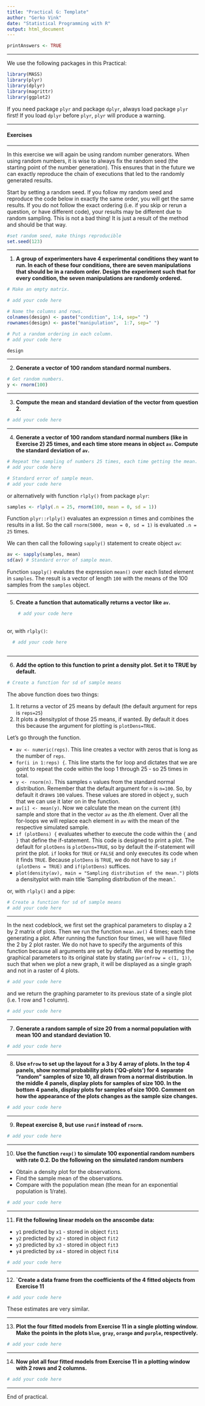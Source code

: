 ```yaml
---
title: "Practical G: Template"
author: "Gerko Vink"
date: "Statistical Programming with R"
output: html_document
---
```


```r
printAnswers <- TRUE
```
---

We use the following packages in this Practical:
```r
library(MASS)
library(plyr)
library(dplyr)
library(magrittr)
library(ggplot2)
```

If you need package `plyr` and package `dplyr`, always load package `plyr` first!
If you load `dplyr` before `plyr`, `plyr` will produce a warning. 

---

#### Exercises

---

In this exercise we will again be using random number generators. When using random numbers, it is wise to always fix the random seed (the starting point of the number generation). This ensures that in the future we can exactly reproduce the chain of executions that led to the randomly generated results. 

Start by setting a random seed. If you follow my random seed and reproduce the code below in exactly the same order, you will get the same results. If you do not follow the exact ordering (i.e. if you skip or rerun a question, or have different code), your results may be different due to random sampling. This is not a bad thing! It is just a result of the method and should be that way.

```r
#set random seed, make things reproducible
set.seed(123)
```

---

1. **A group of experimenters have 4 experimental conditions they want to run. In each of these four conditions, there are seven manipulations that should be in a random order. Design the experiment such that for every condition, the seven manipulations are randomly ordered.** 

```r
# Make an empty matrix. 

# add your code here

# Name the columns and rows. 
colnames(design) <- paste("condition", 1:4, sep=" ")
rownames(design) <- paste("manipulation",  1:7, sep=" ")

# Put a random ordering in each column.
# add your code here

design
```

---

2. **Generate a vector of 100 random standard normal numbers.**

```r
# Get random numbers.
y <- rnorm(100)
```

---

3. **Compute the mean and standard deviation of the vector from question 2.**

```r
# add your code here
```

---

4. **Generate a vector of 100 random standard normal numbers (like in Exercise 2) 25 times, and each time store means in object `av`. Compute the standard deviation of `av`.**

```r
# Repeat the sampling of numbers 25 times, each time getting the mean.
# add your code here

# Standard error of sample mean.
# add your code here
```

or alternatively with function `rlply()` from package `plyr`:
```r
samples <- rlply(.n = 25, rnorm(100, mean = 0, sd = 1))
```

Function `plyr::rlply()` evaluates an expression $n$ times and combines the 
results in a list. So the call `rnorm(5000, mean = 0, sd = 1)` is evaluated
`.n = 25` times. 

We can then call the following `sapply()` statement to create object `av`:
```r
av <- sapply(samples, mean)
sd(av) # Standard error of sample mean.
```

Function `sapply()` evalutes the expression `mean()` over each listed element in 
`samples`. The result is a vector of length `100` with the means of the 100 samples
from the `samples` object.

---

5. **Create a function that automatically returns a vector like `av`.**

```r

    # add your code here
 
```

or, with `rlply()`:

```r

  # add your code here



```

---

6. **Add the option to this function to print a density plot. Set it to TRUE by default. **

```r
# Create a function for sd of sample means

```

The above function does two things:

1. It returns a vector of 25 means by default (the default argument for reps is `reps=25`)
2. It plots a densityplot of those 25 means, if wanted. By default it does this because the argument for plotting is `plotDens=TRUE`. 

Let's go through the function. 

- `av <- numeric(reps)`. This line creates a vector with zeros that is long as the number of `reps`. 
- `for(i in 1:reps) {`. This line starts the for loop and dictates that we are goint to repeat the code within the loop 1 through 25 - so 25 times in total. 
- `y <- rnorm(n)`. This samples `n` values from the standard normal distribution. Remember that the default argument for `n` is `n=100`. So, by default it draws `100` values. These values are stored in object `y`, such that we can use it later on in the function. 
- `av[i] <- mean(y)`. Now we calculate the mean on the current (*i*th) sample and store that in the vector `av` as the *i*th element. Over all the for-loops we will replace each element in `av` with the mean of the respective simulated sample. 
- `if (plotDens) {` evaluates whether to execute the code within the `{` and `}` that define the if-statement. This code is designed to print a plot. The default for `plotDens` is `plotDens=TRUE`, so by default the if-statement will print the plot. `if` looks for `TRUE` or `FALSE` and only executes its code when it finds `TRUE`. Because `plotDens` is `TRUE`, we do not have to say `if (plotDens = TRUE)` and `if(plotDens)` suffices. 
- `plot(density(av), main = "Sampling distribution of the mean.")` plots a densityplot with main title 'Sampling distribution of the mean.'. 

or, with `rlply()` and a pipe:

```r
# Create a function for sd of sample means
# add your code here
```

---

In the next codeblock, we first set the graphical parameters to display a 2 by 2 matrix of plots. Then we run the function `mean.av()` 4 times; each time generating a plot. After running the function four times, we will have filled the 2 by 2 plot raster.  We do not have to specify the arguments of this function because all arguments are set by default. We end by resetting the graphical parameters to its original state by stating `par(mfrow = c(1, 1))`, such that when we plot a new graph, it will be displayed as a single graph and not in a raster of 4 plots. 
```r
# add your code here
```

and we return the graphing parameter to its previous state of a single plot (i.e. 1 row and 1 column). 
```r
# add your code here
```

---

7. **Generate a random sample of size 20 from a normal population with mean 100 and standard deviation 10. **

```r
# add your code here
```

---

8. **Use `mfrow` to set up the layout for a 3 by 4 array of plots. In the top 4 panels, show normal probability plots ('QQ-plots') for 4 separate "random" samples of size 10, all drawn from a normal distribution. In the middle 4 panels, display plots for samples of size 100. In the bottom 4 panels, display plots for samples of size 1000. Comment on how the appearance of the plots changes as the sample size changes.**

```r
# add your code here
```

---

9. **Repeat exercise 8, but use `runif` instead of `rnorm`.**

```r
# add your code here
```

---

10. **Use the function `rexp()` to simulate 100 exponential random numbers with rate 0.2. Do the following on the simulated random numbers **

- Obtain a density plot for the observations. 
- Find the sample mean of the observations. 
- Compare with the population mean (the mean for an exponential population is 1/rate).

```r
# add your code here
```

---

11. **Fit the following linear models on the anscombe data:**

- `y1` predicted by `x1` - stored in object `fit1`
- `y2` predicted by `x2` - stored in object `fit2`
- `y3` predicted by `x3` - stored in object `fit3`
- `y4` predicted by `x4` - stored in object `fit4`

```r
# add your code here
```

---

12. **`Create a data frame from the coefficients of the 4 fitted objects from Exercise 11**
```r
# add your code here
```

These estimates are very similar. 

---

13. **Plot the four fitted models from Exercise 11 in a single plotting window. Make the points in the plots `blue`, `gray`, `orange` and `purple`, respectively. **
```r
# add your code here
```

---

14. **Now plot all four fitted models from Exercise 11 in a plotting window with 2 rows and 2 columns.**
```r
# add your code here
```

---

End of practical. 
